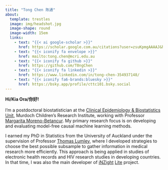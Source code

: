 ```yaml
---
title: "Tong Chen 陈通"
about:
  template: trestles
  image: img/headshot.jpg
  image-shape: round
  image-width: 15em
  links:
    - text: "{{< ai google-scholar >}}"
      href: https://scholar.google.com.au/citations?user=zsuKpmgAAAAJ&hl=en&inst=4522501446918153378&oi=sra
    - text: "{{< iconify fa envelope >}}"
      href: mailto:tong.chen@mcri.edu.au
    - text: "{{< iconify fa github >}}"
      href: https://github.com/T0ngChen
    - text: "{{< iconify fa linkedin >}}"
      href: https://www.linkedin.com/in/tong-chen-354937148/
    - text: "{{< iconify fa6-brands:bluesky >}}"
      href: https://bsky.app/profile/cttc101.bsky.social
---
```


<div class="about-link-text">
**Hi/Kia Ora/你好!**<br>
 <br>
I'm a postdoctoral biostatistician at the [Clinical Epidemiology & Biostatistics Unit](https://www.mcri.edu.au/research/research-areas/population-health/clinical-epidemiology-biostatistics-cebu), Murdoch Children's Research Institute, working with Professor [Margarita Moreno-Betancur](https://moreno-betancur.github.io/). My primary research focus is on developing and evaluating model-free causal machine learning methods. 

I earned my PhD in Statistics from the University of Auckland under the supervision of Professor [Thomas Lumley](https://profiles.auckland.ac.nz/t-lumley), where I developed strategies to choose the best possible subsample to gather information in medical research more efficiently. This approach is being applied in studies of electronic health records and HIV research studies in developing countries. In that time, I was also the main developer of [iNZight](https://inzight.nz/) [Lite](https://lite.docker.stat.auckland.ac.nz/) project.

</div>
